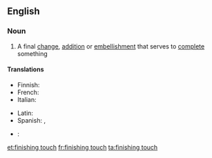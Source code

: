 ==English==

===Noun===
{{en-noun|sg=[[finishing]] [[touch]]|es}}

# A final [[change]], [[addition]] or [[embellishment]] that serves to [[complete]] something

====Translations====
{{trans-top|final changes}}
* Finnish: {{t|fi|retusointi}}
* French: {{t-|fr|touche finale|f}}
* Italian: {{t-|it|rifinitura|f}}
{{trans-mid}}
* Latin: {{t|la|manus suprema|f|alt=manus suprēma}}
* Spanish: {{t-|es|último toque|m}}, {{t|es|retoque}}
* {{subst:sp}}: {{tø|sp|retoque}}
{{trans-bottom}}

[[et:finishing touch]]
[[fr:finishing touch]]
[[ta:finishing touch]]